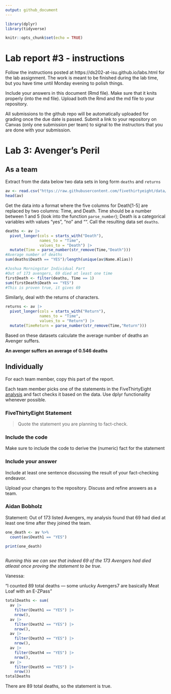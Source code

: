 ```yaml
---
output: github_document
---
```


<!-- README.md is generated from README.Rmd. Please edit the README.Rmd file -->
```r
library(dplyr)
library(tidyverse)
```
```r
knitr::opts_chunk$set(echo = TRUE)
```

# Lab report #3 - instructions

Follow the instructions posted at https://ds202-at-isu.github.io/labs.html for the lab assignment. The work is meant to be finished during the lab time, but you have time until Monday evening to polish things.

Include your answers in this document (Rmd file). Make sure that it knits properly (into the md file). Upload both the Rmd and the md file to your repository.  

All submissions to the github repo will be automatically uploaded for grading once the due date is passed.
Submit a link to your repository on Canvas (only one submission per team) to signal to the instructors that you are done with your submission.

# Lab 3: Avenger's Peril

## As a team

Extract from the data below two data sets in long form `deaths` and `returns`

```r
av <- read.csv("https://raw.githubusercontent.com/fivethirtyeight/data/master/avengers/avengers.csv", stringsAsFactors = FALSE)
head(av)
```

Get the data into a format where the five columns for Death[1-5] are replaced by two columns: Time, and Death. Time should be a number between 1 and 5 (look into the function `parse_number`); Death is a categorical variables with values "yes", "no" and "". Call the resulting data set `deaths`. 

```r
deaths <- av |>
  pivot_longer(cols = starts_with("Death"),
               names_to = "Time",
               values_to = "Death") |>
  mutate(Time = parse_number(str_remove(Time,"Death")))
#Average number of deaths
sum(deaths$Death == "YES")/length(unique(av$Name.Alias))
```

```r
#Joshua Morningstar Individual Part
#Out of 173 avengers, 69 died at least one time
firstDeath <- filter(deaths, Time == 1)
sum(firstDeath$Death == "YES")
#This is proven true, it gives 69
```

Similarly, deal with the returns of characters.

```r
returns <- av |>
  pivot_longer(cols = starts_with("Return"),
               names_to = "Time",
               values_to = "Return") |>
  mutate(TimeReturn = parse_number(str_remove(Time,"Return")))
```


Based on these datasets calculate the average number of deaths an Avenger suffers. 

**An avenger suffers an average of 0.546 deaths**

## Individually

For each team member, copy this part of the report. 

Each team member picks one of the statements in the FiveThirtyEight [analysis](https://fivethirtyeight.com/features/avengers-death-comics-age-of-ultron/) and fact checks it based on the data. Use dplyr functionality whenever possible.

### FiveThirtyEight Statement

> Quote the statement you are planning to fact-check.

### Include the code

Make sure to include the code to derive the (numeric) fact for the statement

### Include your answer

Include at least one sentence discussing the result of your fact-checking endeavor.

Upload your changes to the repository. Discuss and refine answers as a team.

### Aidan Bobholz
Statement: Out of 173 listed Avengers, my analysis found that 69 had died at least one time after they joined the team.

```R

one_death <- av %>% 
  count(av$Death1 == "YES")

print(one_death)
  

```

*Running this we can see that indeed 69 of the 173 Avengers had died atleast once proving the statement to be true.*


Vanessa: 

"I counted 89 total deaths — some unlucky Avengers7 are basically Meat Loaf with an E-ZPass"

```r
totalDeaths <- sum(
  av |>
    filter(Death1 == "YES") |>
    nrow(),
  av |>
    filter(Death2 == "YES") |>
    nrow(),
  av |>
    filter(Death3 == "YES") |>
    nrow(),
  av |>
    filter(Death4 == "YES") |>
    nrow(),
  av |>
    filter(Death5 == "YES") |>
    nrow())
totalDeaths
```
There are 89 total deaths, so the statement is true. 


